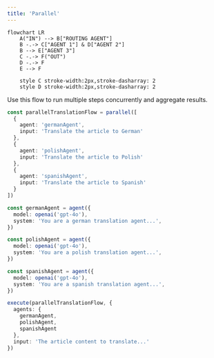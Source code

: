 ```yaml
---
title: 'Parallel'
---
```


```mermaid
flowchart LR
    A("IN") --> B["ROUTING AGENT"]
    B -.-> C["AGENT 1"] & D["AGENT 2"]
    B --> E["AGENT 3"]
    C -.-> F("OUT")
    D -.-> F
    E --> F

    style C stroke-width:2px,stroke-dasharray: 2
    style D stroke-width:2px,stroke-dasharray: 2
```

Use this flow to run multiple steps concurrently and aggregate results.

<CodeGroup>

```ts flow.ts
const parallelTranslationFlow = parallel([
  {
    agent: 'germanAgent',
    input: 'Translate the article to German'
  },
  {
    agent: 'polishAgent',
    input: 'Translate the article to Polish'
  },
  {
    agent: 'spanishAgent',
    input: 'Translate the article to Spanish'
  }
])
```

```ts agents.ts
const germanAgent = agent({
  model: openai('gpt-4o'),
  system: 'You are a german translation agent...',
})

const polishAgent = agent({
  model: openai('gpt-4o'),
  system: 'You are a polish translation agent...',
})

const spanishAgent = agent({
  model: openai('gpt-4o'),
  system: 'You are a spanish translation agent...',
})
```

```ts main.ts
execute(parallelTranslationFlow, {
  agents: {
    germanAgent,
    polishAgent,
    spanishAgent
  },
  input: 'The article content to translate...'
})
```

</CodeGroup>
